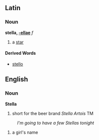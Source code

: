 ==Latin==
===Noun===
'''stella, [[Wiktionary Appendix:Latin first declension|-ellae]]''' ''f''

#a [[star]]
====Derived Words====
*[[stello]]

==English==
===Noun===
'''Stella'''
#short for the beer brand ''Stella Artois'' TM
:''I'm going to have a few Stellas tonight''
#a girl's name